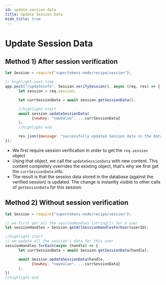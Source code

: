 ```yaml
---
id: update-session-data
title: Update Session Data
hide_title: true
---
```


<!-- COPY DOCS -->
<!-- ./session/common-customizations/sessions/update-session-data.mdx -->


# Update Session Data

## Method 1) After session verification

<BackendSDKTabs>
<TabItem value="nodejs">

```js
let Session = require("supertokens-node/recipe/session");

// highlight-next-line
app.post("/updateinfo", Session.verifySession(), async (req, res) => {
      let session = req.session;

      let currSessionData = await session.getSessionData();

      //highlight-start
      await session.updateSessionData(
            {newKey: "newValue", ...currSessionData}
      );
      //highlight-end

      res.json({message: "successfully updated Session data in the database"})
});
```
</TabItem>
</BackendSDKTabs>

- We first require session verification in order to get the `req.session` object
- Using that object, we call the `updateSessionData` with new content. This content completely overrides the existing object, that's why we first get the `currSessionData` info.
- The result is that the session data stored in the database (against the verified session) is updated. The change is instantly visible to other calls of `getSessionData` for this session.


## Method 2) Without session verification

<BackendSDKTabs>
<TabItem value="nodejs">

```js
let Session = require("supertokens-node/recipe/session");

// we first get all the sessionHandles (string[]) for a user
let sessionHandles = Session.getAllSessionHandlesForUser(userId);

//highlight-start
// we update all the session's data for this user
sessionHandles.forEach(async (handle) => {
      let currSessionData = await Session.getSessionData(handle);

      await Session.updateSessionData(handle, 
            {newKey: "newValue", ...currSessionData}
      );
})
//highlight-end
```
</TabItem>
</BackendSDKTabs>
